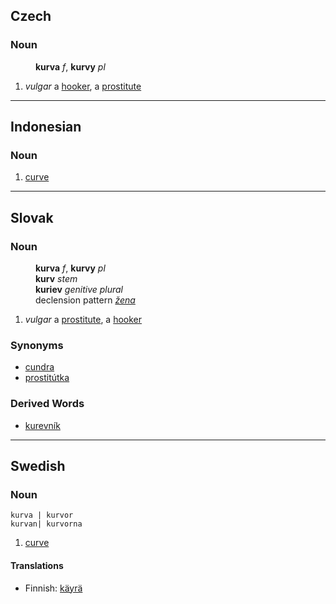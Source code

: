 == Czech ==
=== Noun ===
:'''kurva''' ''f'', '''kurvy''' ''pl''
# ''vulgar'' a [[hooker]], a [[prostitute]]
----
==Indonesian==
===Noun===
# [[curve]]
----
== Slovak ==
=== Noun ===
:'''kurva''' ''f'', '''kurvy''' ''pl''
:'''kurv''' ''stem''
:'''kuriev''' ''genitive plural''
:declension pattern ''[[Slovak declension pattern žena|žena]]''
# ''vulgar'' a [[prostitute]], a [[hooker]]
=== Synonyms ===
* [[cundra#Slovak|cundra]]
* [[prostitútka#Slovak|prostitútka]]
=== Derived Words ===
* [[kurevník]]
----
==Swedish==
===Noun===
 kurva | kurvor
 kurvan| kurvorna

# [[curve]]

====Translations====
*Finnish: [[käyrä]]